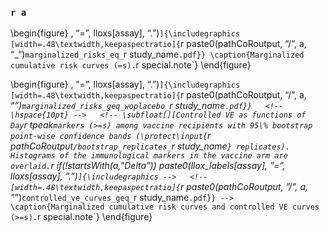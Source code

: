 ### `r a`


\begin{figure}
\center
  \subfloat[][Marginalized cumulative incidence rate curves for trichotomized Day `r tpeak` markers among vaccine recipients. The gray line is the overall cumulative incidence rate curve in the placebo arm.]{\includegraphics
  [width=.48\textwidth,keepaspectratio]{`r paste0(pathCoRoutput, "/", a, "_")`marginalized_risks_cat_`r study_name`.pdf}}
  \hspace{10pt}
  \subfloat[][Marginalized cumulative risk as functions of Day `r tpeak` markers (=s) among vaccine recipients with 95\% bootstrap point-wise confidence bands (\protect\input{`r pathCoRoutput`/bootstrap_replicates_`r study_name`} replicates). The horizontal lines indicate the overall cumulative risk of the placebo and vaccine arms by Day \protect\input{`r pathCoRoutput`/timepoints_cum_risk_`r study_name`} and its 95\% point-wise confidence interval. Histograms of the immunological markers in the vaccine arm are overlaid. `r if(!startsWith(a,"Delta")) paste0(llox_labels[assay], "=", lloxs[assay], ".")`]{\includegraphics
  [width=.48\textwidth,keepaspectratio]{`r paste0(pathCoRoutput, "/", a, "_")`marginalized_risks_eq_`r study_name`.pdf}}
\caption{Marginalized cumulative risk curves (=s). `r special.note`}
\end{figure}
\clearpage


<!-- \begin{figure} -->
<!-- \center -->
<!--   \subfloat[][Controlled VE as functions of Day `r tpeak` markers (=s) among vaccine recipients with 95\% bootstrap point-wise confidence bands (\protect\input{`r pathCoRoutput`/bootstrap_replicates_`r study_name`} replicates). Histograms of the immunological markers in the vaccine arm are overlaid. `r if(!startsWith(a,"Delta")) paste0(llox_labels[assay], "=", lloxs[assay], ".")`]{\includegraphics -->
<!--   [width=.48\textwidth,keepaspectratio]{`r paste0(pathCoRoutput, "/", a, "_")`controlled_ve_curves_eq_manus_`r study_name`}} -->
<!--   \hspace{10pt} -->
<!--   \subfloat[][Controlled VE as functions of Day `r tpeak` markers (=s) among vaccine recipients with 95\% bootstrap point-wise confidence bands (\protect\input{`r pathCoRoutput`/bootstrap_replicates_`r study_name`} replicates). Histograms of the immunological markers in the vaccine arm are overlaid. `r if(!startsWith(a,"Delta")) paste0(llox_labels[assay], "=", lloxs[assay], ".")`]{\includegraphics -->
<!--   [width=.48\textwidth,keepaspectratio]{`r paste0(pathCoRoutput, "/", a, "_")`controlled_ve_curves4_`r study_name`}} -->
<!-- \caption{Controlled VE curves (=s). `r special.note`} -->
<!-- \end{figure} -->
<!-- \clearpage -->


<!-- \newif\ifshowsen -->
<!-- \showsen`r ifelse(study_name=="HVTN705" & a!="IgG340mdw_V1V2", 'false', 'true')` -->
<!-- \ifshowsen -->

<!-- \begin{figure} -->
<!-- \center -->
<!--   \subfloat[][Controlled VE curves (=s) with sensitivity analysis as functions of Day `r tpeak` markers (=s) among vaccine recipients with 95\% bootstrap point-wise confidence bands (\protect\input{`r pathCoRoutput`/bootstrap_replicates_`r study_name`} replicates). Histograms of the immunological markers in the vaccine arm are overlaid. `r if(!startsWith(a,"Delta")) paste0(llox_labels[assay], "=", lloxs[assay], ".")` ]{\includegraphics -->
<!--   [width=.48\textwidth,keepaspectratio]{`r paste0(pathCoRoutput, "/", a, "_")`controlled_ve_curves_eq_`r study_name`}} -->
<!--   \hspace{10pt} -->
<!--   \subfloat[][log(-log) of marginalized cumulative incidence rate curves for trichotomized Day `r tpeak` markers among vaccine recipients. ]{\includegraphics -->
<!--   [width=.48\textwidth,keepaspectratio]{`r paste0(pathCoRoutput, "/", a, "_")`marginalized_risks_cat_logclog}} -->
<!-- \caption{More plots. `r special.note`} -->
<!-- \end{figure} -->
<!-- \clearpage -->
<!-- \fi -->


\begin{figure}
\center
  \subfloat[][Marginalized cumulative risk as functions of Day `r tpeak` markers above a threshold ($\geq s$) among vaccine recipients with 95\% bootstrap point-wise confidence bands (at least 5 cases are required, \protect\input{`r pathCoRoutput`/bootstrap_replicates_`r study_name`} replicates). The horizontal lines indicate the overall cumulative risk of the vaccine arm by Day \protect\input{`r pathCoRoutput`/timepoints_cum_risk_`r study_name`} and its 95\% point-wise confidence interval. Histograms of the immunological markers in the vaccine arm are overlaid. `r if(!startsWith(a,"Delta")) paste0(llox_labels[assay], "=", lloxs[assay], ".")`]{\includegraphics
  [width=.48\textwidth,keepaspectratio]{`r paste0(pathCoRoutput, "/", a, "_")`marginalized_risks_geq_woplacebo_`r study_name`.pdf}}
  <!-- \hspace{10pt} -->
  <!-- \subfloat[][Controlled VE as functions of Day `r tpeak` markers (>=s) among vaccine recipients with 95\% bootstrap point-wise confidence bands (\protect\input{`r pathCoRoutput`/bootstrap_replicates_`r study_name`} replicates). Histograms of the immunological markers in the vaccine arm are overlaid. `r if(!startsWith(a,"Delta")) paste0(llox_labels[assay], "=", lloxs[assay], ".")`]{\includegraphics -->
  <!-- [width=.48\textwidth,keepaspectratio]{`r paste0(pathCoRoutput, "/", a, "_")`controlled_ve_curves_geq_`r study_name`.pdf}} -->
\caption{Marginalized cumulative risk curves and controlled VE curves (>=s). `r special.note`}
\end{figure}






\clearpage
\setlength{\tabcolsep}{.5ex}
\small
\input{`r paste0(pathCoRoutput, "/", a, "_")`marginalized_risks_eq_`r study_name`}


<!-- \clearpage -->
<!-- \setlength{\tabcolsep}{.5ex} -->
<!-- \input{`r paste0(pathCoRoutput, "/", a, "_")`controlled_ve_eq_`r study_name`} -->

<!-- \newif\ifshowsen -->
<!-- \showsen`r ifelse(study_name=="HVTN705" & a!="IgG340mdw_V1V2", 'false', 'true')` -->
<!-- \ifshowsen -->
<!-- \clearpage -->
<!-- \setlength{\tabcolsep}{.5ex} -->
<!-- \input{`r paste0(pathCoRoutput, "/", a, "_")`controlled_ve_sens_eq_`r study_name`} -->
<!-- \fi -->

\clearpage
